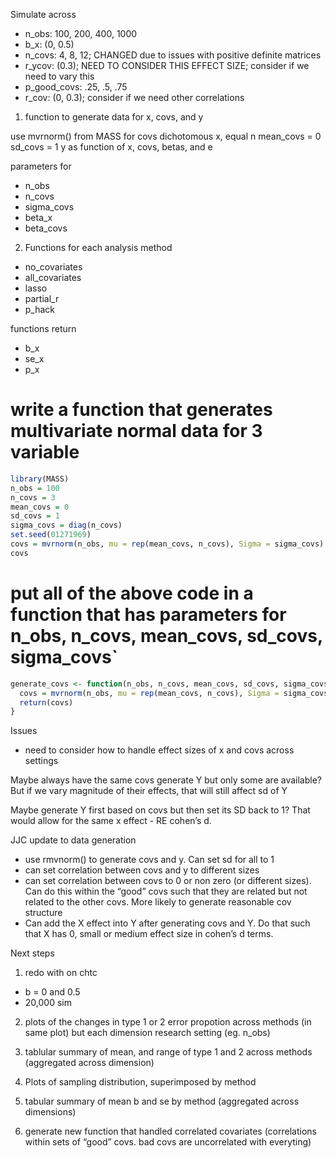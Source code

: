 Simulate across

- n_obs: 100, 200, 400, 1000
- b_x: (0, 0.5)
- n_covs: 4, 8, 12; CHANGED due to issues with positive definite matrices
- r_ycov: (0.3); NEED TO CONSIDER THIS EFFECT SIZE; consider if we need to vary this
- p_good_covs: .25, .5, .75
- r_cov: (0, 0.3); consider if we need other correlations 


1. function to generate data for x, covs, and y

use mvrnorm() from MASS for covs
dichotomous x, equal n
mean_covs = 0
sd_covs = 1
y as function of x, covs, betas, and e

parameters for 

- n_obs
- n_covs
- sigma_covs
- beta_x
- beta_covs 

 
2. Functions for each analysis method

- no_covariates
- all_covariates
- lasso 
- partial_r
- p_hack

functions return

- b_x
- se_x
- p_x





# write a function that generates multivariate normal data for 3 variable
```r
library(MASS)
n_obs = 100
n_covs = 3
mean_covs = 0
sd_covs = 1
sigma_covs = diag(n_covs)
set.seed(01271969)
covs = mvrnorm(n_obs, mu = rep(mean_covs, n_covs), Sigma = sigma_covs)
covs

```
# put all of the above code in a function that has parameters for n_obs, n_covs, mean_covs, sd_covs, sigma_covs`
```r
generate_covs <- function(n_obs, n_covs, mean_covs, sd_covs, sigma_covs){
  covs = mvrnorm(n_obs, mu = rep(mean_covs, n_covs), Sigma = sigma_covs)
  return(covs)
}

```

Issues

- need to consider how to handle effect sizes of x and covs across settings

Maybe always have the same covs generate Y but only some are available?  But if we vary magnitude of their effects, that will still affect sd of Y

Maybe generate Y first based on covs but then set its SD back to 1?  That would allow for the same x effect - RE cohen's d.



JJC update to data generation

- use rmvnorm() to generate covs and y.   Can set sd for all to 1
- can set correlation between covs and y to different sizes
- can set correlation between covs to 0 or non zero (or different sizes).  Can do this within the "good" covs such that they are related but not related to the other covs.  More likely to generate reasonable cov structure
- Can add the X effect into Y after generating covs and Y.  Do that such that X has 0, small or medium effect size in cohen's d terms.



Next steps

1.  redo with on chtc
  - b = 0 and 0.5
  - 20,000 sim

2.  plots of the changes in type 1 or 2 error propotion across methods (in same plot) but each dimension research setting (eg. n_obs)

3.  tablular summary of mean, and range of type 1 and 2 across methods (aggregated across dimension)

4.  Plots of sampling distribution, superimposed by method

5.  tabular summary of mean b and se by method (aggregated across dimensions)

6.  generate new function that handled correlated covariates (correlations within sets of "good" covs. bad covs are uncorrelated with everyting)



